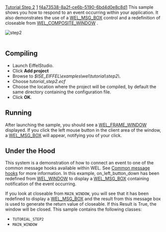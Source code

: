 [[Property:title|Tutorial Step 2]]
[[Property:weight|1]]
[[Property:uuid|f4a73538-8a2f-ce6b-5190-6bd4d0e8c8d1]]
This sample shows you how to respond to an event occurring within your application. It also demonstrates the use of a [[ref:libraries/wel/reference/wel_msg_box_chart|WEL_MSG_BOX]]  control and a redefinition of closeable from [[ref:libraries/wel/reference/wel_composite_window_chart|WEL_COMPOSITE_WINDOW]] .
 [[Image:step2|step2]]  <br/>
<br/>

==Compiling==

* Launch EiffelStudio. 
* Click '''Add project'''
* Browse to ''$ISE_EIFFEL\examples\wel\tutorial\step2\''. 
* Choose ''tutorial_step2.ecf''
* Choose the location where the project will be compiled, by default the same directory containing the configuration file. 
* Click '''OK'''. 


==Running==

After launching the sample, you should see a [[ref:libraries/wel/reference/wel_frame_window_chart|WEL_FRAME_WINDOW]]  displayed. If you click the left mouse button in the client area of the window, a [[ref:libraries/wel/reference/wel_msg_box_chart|WEL_MSG_BOX]]  will appear, notifying you of your click.

==Under the Hood==

This system is a demonstration of how to connect an event to one of the common message hooks available within WEL. See [[WEL Common Concepts|Common message hooks]]  for more information. In this example, on_left_button_down has been redefined from [[ref:libraries/wel/reference/wel_window_chart|WEL_WINDOW]]  to display a [[ref:libraries/wel/reference/wel_msg_box_chart|WEL_MSG_BOX]]  containing notification of the event occurring. 

If you look at closeable from <code>MAIN_WINDOW</code>, you will see that it has been redefined to display a [[ref:libraries/wel/reference/wel_msg_box_chart|WEL_MSG_BOX]]  and the result from this message box is used to generate the return value of closeable. If this Result is True, the window will be closed. 
This sample contains the following classes: 
* <code>TUTORIAL_STEP2</code>
* <code>MAIN_WINDOW</code>


{{seealso| '''See Also''' <br/>
[[WEL Common Concepts|Common message hooks]]  <br/>
}}





